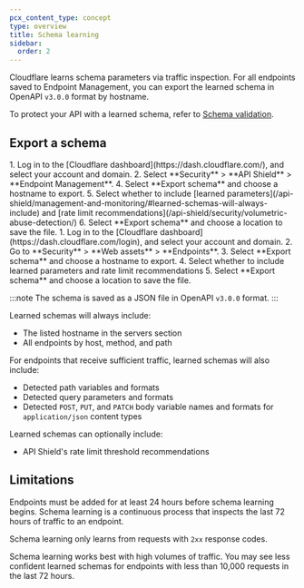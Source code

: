 ```yaml
---
pcx_content_type: concept
type: overview
title: Schema learning
sidebar:
  order: 2
---
```



Cloudflare learns schema parameters via traffic inspection. For all endpoints saved to Endpoint Management, you can export the learned schema in OpenAPI `v3.0.0` format by hostname.

To protect your API with a learned schema, refer to [Schema validation](/api-shield/security/schema-validation/#add-validation-by-applying-a-learned-schema-to-an-entire-hostname).

## Export a schema

<Tabs syncKey="dashNewNav">
  <TabItem label="Old dashboard">
    <Steps>
      1. Log in to the [Cloudflare dashboard](https://dash.cloudflare.com/), and select your account and domain.
      2. Select **Security** > **API Shield** > **Endpoint Management**.
      4. Select **Export schema** and choose a hostname to export.
      5. Select whether to include [learned parameters](/api-shield/management-and-monitoring/#learned-schemas-will-always-include) and [rate limit recommendations](/api-shield/security/volumetric-abuse-detection/)
      6. Select **Export schema** and choose a location to save the file.
    </Steps>
  </TabItem>
  <TabItem label="New dashboard" icon="rocket">
    <Steps>
      1. Log in to the [Cloudflare dashboard](https://dash.cloudflare.com/login), and select your account and domain.
      2. Go to **Security** > **Web assets** > **Endpoints**.
      3. Select **Export schema** and choose a hostname to export.
      4. Select whether to include learned parameters and rate limit recommendations
      5. Select **Export schema** and choose a location to save the file.
    </Steps>
  </TabItem>
</Tabs>

:::note
The schema is saved as a JSON file in OpenAPI `v3.0.0` format.
:::

Learned schemas will always include:

- The listed hostname in the servers section
- All endpoints by host, method, and path

For endpoints that receive sufficient traffic, learned schemas will also include:

- Detected path variables and formats
- Detected query parameters and formats
- Detected `POST`, `PUT`, and `PATCH` body variable names and formats for `application/json` content types

Learned schemas can optionally include:

- API Shield's rate limit threshold recommendations

## Limitations

Endpoints must be added for at least 24 hours before schema learning begins. Schema learning is a continuous process that inspects the last 72 hours of traffic to an endpoint.

Schema learning only learns from requests with `2xx` response codes.

Schema learning works best with high volumes of traffic. You may see less confident learned schemas for endpoints with less than 10,000 requests in the last 72 hours.
